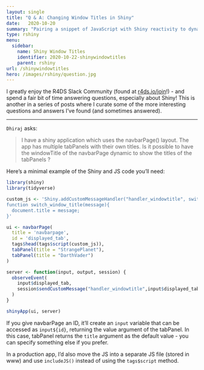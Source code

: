 ```yaml
---
layout: single
title: "Q & A: Changing Window Titles in Shiny"
date:   2020-10-20
summary: "Pairing a snippet of JavaScript with Shiny reactivity to dynamically change the window title"
type: rshiny
menu:
  sidebar:
    name: Shiny Window Titles
    identifier: 2020-10-22-shinywindowtitles
    parent: rshiny
url: /shinywindowtitles
hero: /images/rshiny/question.jpg
---
```


I greatly enjoy the R4DS Slack Community (found at [r4ds.io/join](r4ds.io/join)!) - and spend a fair bit of time answering questions, especially about Shiny! This is another in a series of posts where I curate some of the more interesting questions and answers I've found (and sometimes answered).

<hr>

`Dhiraj` asks:

> I have a shiny application which uses the navbarPage() layout. The app has multiple tabPanels with their own titles. Is it possible to have the windowTitle of the navbarPage dynamic to show the titles of the tabPanels ?

Here's a minimal example of the Shiny and JS code you'll need:

```r

library(shiny)
library(tidyverse)

custom_js <- 'Shiny.addCustomMessageHandler("handler_windowtitle", switch_window_title );
function switch_window_title(message){
  document.title = message;
}'

ui <- navbarPage(
  title = 'navbarpage',
  id = 'displayed_tab',
  tags$head(tags$script(custom_js)),
  tabPanel(title = "StrangePlanet"),
  tabPanel(title = "DarthVader")
)

server <- function(input, output, session) {
  observeEvent(
    input$displayed_tab,
    session$sendCustomMessage("handler_windowtitle",input$displayed_tab)
  )
}

shinyApp(ui, server)
```


If you give navbarPage an ID, it'll create an `input` variable that can be accessed as `input${id}`, returning the value argument of the tabPanel. In this case, tabPanel returns the `title` argument as the default value - you can specify something else if you prefer. 

In a production app, I'd also move the JS into a separate JS file (stored in www) and use `includeJS()` instead of using the `tags$script` method. 
